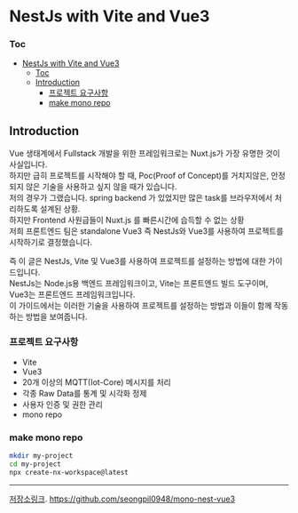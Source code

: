 

# NestJs with Vite and Vue3

### Toc
- [NestJs with Vite and Vue3](#nestjs-with-vite-and-vue3)
    - [Toc](#toc)
  - [Introduction](#introduction)
    - [프로젝트 요구사항](#프로젝트-요구사항)
    - [make mono repo](#make-mono-repo)

## Introduction
Vue 생태계에서 Fullstack 개발을 위한 프레임워크로는 Nuxt.js가 가장 유명한 것이 사실입니다.  
하지만 급히 프로젝트를 시작해야 할 때, Poc(Proof of Concept)를 거치지않은, 안정되지 않은 기술을 사용하고 싶지 않을 때가 있습니다.  
저의 경우가 그랬습니다. spring backend 가 있었지만 많은 task를 브라우저에서 처리하도록 설계된 상황.  
하지만 Frontend 사원급들이 Nuxt.js 를 빠른시간에 습득할 수 없는 상황  
저희 프론트엔드 팀은 standalone Vue3 즉 NestJs와 Vue3를 사용하여 프로젝트를 시작하기로 결정했습니다.  

즉 이 글은 NestJs, Vite 및 Vue3를 사용하여 프로젝트를 설정하는 방법에 대한 가이드입니다.   
NestJs는 Node.js용 백엔드 프레임워크이고, Vite는 프론트엔드 빌드 도구이며, Vue3는 프론트엔드 프레임워크입니다.   
이 가이드에서는 이러한 기술을 사용하여 프로젝트를 설정하는 방법과 이들이 함께 작동하는 방법을 보여줍니다.    

### 프로젝트 요구사항
- Vite 
- Vue3 
- 20개 이상의 MQTT(Iot-Core) 메시지를 처리
- 각종 Raw Data를 통계 및 시각화 정제
- 사용자 인증 및 권한 관리
- mono repo

### make mono repo
```bash
mkdir my-project
cd my-project
npx create-nx-workspace@latest
```


---

[저장소링크](https://github.com/seongpil0948/mono-nest-vue3). 
https://github.com/seongpil0948/mono-nest-vue3
